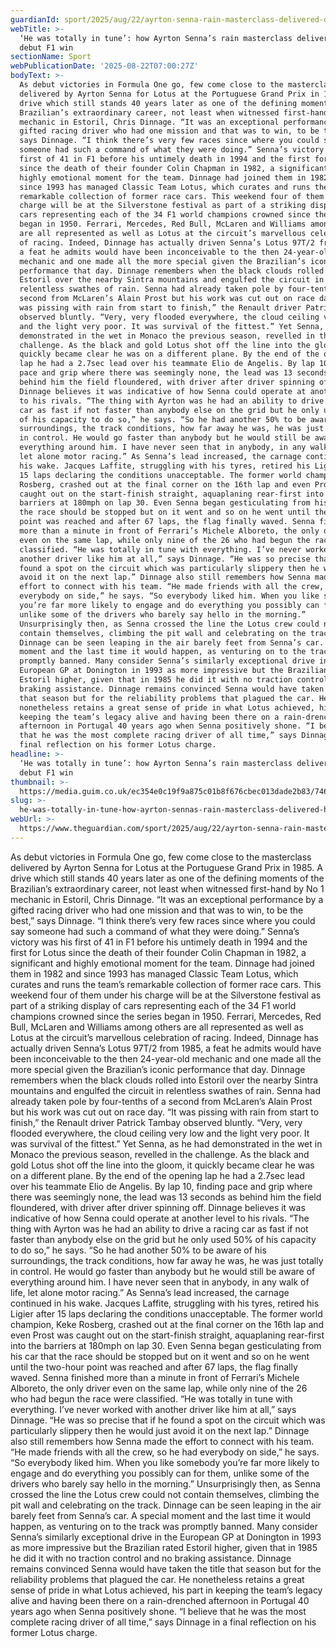```yaml
---
guardianId: sport/2025/aug/22/ayrton-senna-rain-masterclass-delivered-debut-f1-win-estoril
webTitle: >-
  ‘He was totally in tune’: how Ayrton Senna’s rain masterclass delivered his
  debut F1 win
sectionName: Sport
webPublicationDate: '2025-08-22T07:00:27Z'
bodyText: >-
  As debut victories in Formula One go, few come close to the masterclass
  delivered by Ayrton Senna for Lotus at the Portuguese Grand Prix in 1985. A
  drive which still stands 40 years later as one of the defining moments of the
  Brazilian’s extraordinary career, not least when witnessed first-hand by No 1
  mechanic in Estoril, Chris Dinnage. “It was an exceptional performance by a
  gifted racing driver who had one mission and that was to win, to be the best,”
  says Dinnage. “I think there’s very few races since where you could say
  someone had such a command of what they were doing.” Senna’s victory was his
  first of 41 in F1 before his untimely death in 1994 and the first for Lotus
  since the death of their founder Colin Chapman in 1982, a significant and
  highly emotional moment for the team. Dinnage had joined them in 1982 and
  since 1993 has managed Classic Team Lotus, which curates and runs the team’s
  remarkable collection of former race cars. This weekend four of them under his
  charge will be at the Silverstone festival as part of a striking display of
  cars representing each of the 34 F1 world champions crowned since the series
  began in 1950. Ferrari, Mercedes, Red Bull, McLaren and Williams among others
  are all represented as well as Lotus at the circuit’s marvellous celebration
  of racing. Indeed, Dinnage has actually driven Senna’s Lotus 97T/2 from 1985,
  a feat he admits would have been inconceivable to the then 24-year-old
  mechanic and one made all the more special given the Brazilian’s iconic
  performance that day. Dinnage remembers when the black clouds rolled into
  Estoril over the nearby Sintra mountains and engulfed the circuit in
  relentless swathes of rain. Senna had already taken pole by four-tenths of a
  second from McLaren’s Alain Prost but his work was cut out on race day. “It
  was pissing with rain from start to finish,” the Renault driver Patrick Tambay
  observed bluntly. “Very, very flooded everywhere, the cloud ceiling very low
  and the light very poor. It was survival of the fittest.” Yet Senna, as he had
  demonstrated in the wet in Monaco the previous season, revelled in the
  challenge. As the black and gold Lotus shot off the line into the gloom, it
  quickly became clear he was on a different plane. By the end of the opening
  lap he had a 2.7sec lead over his teammate Elio de Angelis. By lap 10, finding
  pace and grip where there was seemingly none, the lead was 13 seconds as
  behind him the field floundered, with driver after driver spinning off.
  Dinnage believes it was indicative of how Senna could operate at another level
  to his rivals. “The thing with Ayrton was he had an ability to drive a racing
  car as fast if not faster than anybody else on the grid but he only used 50%
  of his capacity to do so,” he says. “So he had another 50% to be aware of his
  surroundings, the track conditions, how far away he was, he was just totally
  in control. He would go faster than anybody but he would still be aware of
  everything around him. I have never seen that in anybody, in any walk of life,
  let alone motor racing.” As Senna’s lead increased, the carnage continued in
  his wake. Jacques Laffite, struggling with his tyres, retired his Ligier after
  15 laps declaring the conditions unacceptable. The former world champion, Keke
  Rosberg, crashed out at the final corner on the 16th lap and even Prost was
  caught out on the start-finish straight, aquaplaning rear-first into the
  barriers at 180mph on lap 30. Even Senna began gesticulating from his car that
  the race should be stopped but on it went and so on he went until the two-hour
  point was reached and after 67 laps, the flag finally waved. Senna finished
  more than a minute in front of Ferrari’s Michele Alboreto, the only driver
  even on the same lap, while only nine of the 26 who had begun the race were
  classified. “He was totally in tune with everything. I’ve never worked with
  another driver like him at all,” says Dinnage. “He was so precise that if he
  found a spot on the circuit which was particularly slippery then he would just
  avoid it on the next lap.” Dinnage also still remembers how Senna made the
  effort to connect with his team. “He made friends with all the crew, so he had
  everybody on side,” he says. “So everybody liked him. When you like somebody
  you’re far more likely to engage and do everything you possibly can for them,
  unlike some of the drivers who barely say hello in the morning.”
  Unsurprisingly then, as Senna crossed the line the Lotus crew could not
  contain themselves, climbing the pit wall and celebrating on the track.
  Dinnage can be seen leaping in the air barely feet from Senna’s car. A special
  moment and the last time it would happen, as venturing on to the track was
  promptly banned. Many consider Senna’s similarly exceptional drive in the
  European GP at Donington in 1993 as more impressive but the Brazilian rated
  Estoril higher, given that in 1985 he did it with no traction control and no
  braking assistance. Dinnage remains convinced Senna would have taken the title
  that season but for the reliability problems that plagued the car. He
  nonetheless retains a great sense of pride in what Lotus achieved, his part in
  keeping the team’s legacy alive and having been there on a rain-drenched
  afternoon in Portugal 40 years ago when Senna positively shone. “I believe
  that he was the most complete racing driver of all time,” says Dinnage in a
  final reflection on his former Lotus charge.
headline: >-
  ‘He was totally in tune’: how Ayrton Senna’s rain masterclass delivered his
  debut F1 win
thumbnail: >-
  https://media.guim.co.uk/ec354e0c19f9a875c01b8f676cbec013dade2b83/746_30_3001_2400/500.jpg
slug: >-
  he-was-totally-in-tune-how-ayrton-sennas-rain-masterclass-delivered-his-debut-f1-win
webUrl: >-
  https://www.theguardian.com/sport/2025/aug/22/ayrton-senna-rain-masterclass-delivered-debut-f1-win-estoril
---
```

As debut victories in Formula One go, few come close to the masterclass delivered by Ayrton Senna for Lotus at the Portuguese Grand Prix in 1985. A drive which still stands 40 years later as one of the defining moments of the Brazilian’s extraordinary career, not least when witnessed first-hand by No 1 mechanic in Estoril, Chris Dinnage. “It was an exceptional performance by a gifted racing driver who had one mission and that was to win, to be the best,” says Dinnage. “I think there’s very few races since where you could say someone had such a command of what they were doing.” Senna’s victory was his first of 41 in F1 before his untimely death in 1994 and the first for Lotus since the death of their founder Colin Chapman in 1982, a significant and highly emotional moment for the team. Dinnage had joined them in 1982 and since 1993 has managed Classic Team Lotus, which curates and runs the team’s remarkable collection of former race cars. This weekend four of them under his charge will be at the Silverstone festival as part of a striking display of cars representing each of the 34 F1 world champions crowned since the series began in 1950. Ferrari, Mercedes, Red Bull, McLaren and Williams among others are all represented as well as Lotus at the circuit’s marvellous celebration of racing. Indeed, Dinnage has actually driven Senna’s Lotus 97T/2 from 1985, a feat he admits would have been inconceivable to the then 24-year-old mechanic and one made all the more special given the Brazilian’s iconic performance that day. Dinnage remembers when the black clouds rolled into Estoril over the nearby Sintra mountains and engulfed the circuit in relentless swathes of rain. Senna had already taken pole by four-tenths of a second from McLaren’s Alain Prost but his work was cut out on race day. “It was pissing with rain from start to finish,” the Renault driver Patrick Tambay observed bluntly. “Very, very flooded everywhere, the cloud ceiling very low and the light very poor. It was survival of the fittest.” Yet Senna, as he had demonstrated in the wet in Monaco the previous season, revelled in the challenge. As the black and gold Lotus shot off the line into the gloom, it quickly became clear he was on a different plane. By the end of the opening lap he had a 2.7sec lead over his teammate Elio de Angelis. By lap 10, finding pace and grip where there was seemingly none, the lead was 13 seconds as behind him the field floundered, with driver after driver spinning off. Dinnage believes it was indicative of how Senna could operate at another level to his rivals. “The thing with Ayrton was he had an ability to drive a racing car as fast if not faster than anybody else on the grid but he only used 50% of his capacity to do so,” he says. “So he had another 50% to be aware of his surroundings, the track conditions, how far away he was, he was just totally in control. He would go faster than anybody but he would still be aware of everything around him. I have never seen that in anybody, in any walk of life, let alone motor racing.” As Senna’s lead increased, the carnage continued in his wake. Jacques Laffite, struggling with his tyres, retired his Ligier after 15 laps declaring the conditions unacceptable. The former world champion, Keke Rosberg, crashed out at the final corner on the 16th lap and even Prost was caught out on the start-finish straight, aquaplaning rear-first into the barriers at 180mph on lap 30. Even Senna began gesticulating from his car that the race should be stopped but on it went and so on he went until the two-hour point was reached and after 67 laps, the flag finally waved. Senna finished more than a minute in front of Ferrari’s Michele Alboreto, the only driver even on the same lap, while only nine of the 26 who had begun the race were classified. “He was totally in tune with everything. I’ve never worked with another driver like him at all,” says Dinnage. “He was so precise that if he found a spot on the circuit which was particularly slippery then he would just avoid it on the next lap.” Dinnage also still remembers how Senna made the effort to connect with his team. “He made friends with all the crew, so he had everybody on side,” he says. “So everybody liked him. When you like somebody you’re far more likely to engage and do everything you possibly can for them, unlike some of the drivers who barely say hello in the morning.” Unsurprisingly then, as Senna crossed the line the Lotus crew could not contain themselves, climbing the pit wall and celebrating on the track. Dinnage can be seen leaping in the air barely feet from Senna’s car. A special moment and the last time it would happen, as venturing on to the track was promptly banned. Many consider Senna’s similarly exceptional drive in the European GP at Donington in 1993 as more impressive but the Brazilian rated Estoril higher, given that in 1985 he did it with no traction control and no braking assistance. Dinnage remains convinced Senna would have taken the title that season but for the reliability problems that plagued the car. He nonetheless retains a great sense of pride in what Lotus achieved, his part in keeping the team’s legacy alive and having been there on a rain-drenched afternoon in Portugal 40 years ago when Senna positively shone. “I believe that he was the most complete racing driver of all time,” says Dinnage in a final reflection on his former Lotus charge.
